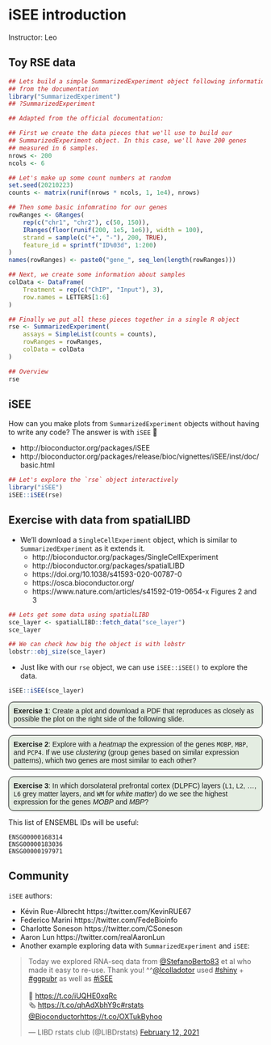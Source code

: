 # iSEE introduction

Instructor: Leo

## Toy RSE data

```r
## Lets build a simple SummarizedExperiment object following information
## from the documentation
library("SummarizedExperiment")
## ?SummarizedExperiment

## Adapted from the official documentation:

## First we create the data pieces that we'll use to build our 
## SummarizedExperiment object. In this case, we'll have 200 genes
## measured in 6 samples.
nrows <- 200
ncols <- 6

## Let's make up some count numbers at random
set.seed(20210223)
counts <- matrix(runif(nrows * ncols, 1, 1e4), nrows)

## Then some basic infomratino for our genes
rowRanges <- GRanges(
    rep(c("chr1", "chr2"), c(50, 150)),
    IRanges(floor(runif(200, 1e5, 1e6)), width = 100),
    strand = sample(c("+", "-"), 200, TRUE),
    feature_id = sprintf("ID%03d", 1:200)
)
names(rowRanges) <- paste0("gene_", seq_len(length(rowRanges)))

## Next, we create some information about samples
colData <- DataFrame(
    Treatment = rep(c("ChIP", "Input"), 3),
    row.names = LETTERS[1:6]
)

## Finally we put all these pieces together in a single R object
rse <- SummarizedExperiment(
    assays = SimpleList(counts = counts),
    rowRanges = rowRanges,
    colData = colData
)

## Overview
rse
```

## iSEE

How can you make plots from `SummarizedExperiment` objects without having to
write any code? The answer is with `iSEE` 🎨

* http://bioconductor.org/packages/iSEE
* http://bioconductor.org/packages/release/bioc/vignettes/iSEE/inst/doc/basic.html


```r
## Let's explore the `rse` object interactively
library("iSEE")
iSEE::iSEE(rse)
```

## Exercise with data from spatialLIBD

* We'll download a `SingleCellExperiment` object, which is similar to `SummarizedExperiment` as it extends it.
    - http://bioconductor.org/packages/SingleCellExperiment
    - http://bioconductor.org/packages/spatialLIBD
    - https://doi.org/10.1038/s41593-020-00787-0
    - https://osca.bioconductor.org/
    - https://www.nature.com/articles/s41592-019-0654-x Figures 2 and 3

```r
## Lets get some data using spatialLIBD
sce_layer <- spatialLIBD::fetch_data("sce_layer")
sce_layer

## We can check how big the object is with lobstr
lobstr::obj_size(sce_layer)
```

* Just like with our `rse` object, we can use `iSEE::iSEE()` to explore the data.

```r
iSEE::iSEE(sce_layer)
```

<style>
p.exercise  {
background-color: #E4EDE2;
padding: 9px;
border: 1px solid black;
border-radius: 10px;
font-family: sans-serif;
}
</style>

<p class="exercise">
**Exercise 1**:
Create a plot and download a PDF that reproduces as closely as possible the plot on the right side of the following slide. 
</p>

<script async class="speakerdeck-embed" data-slide="10" data-id="329db23f5f17460da31f45c7695a9f06" data-ratio="1.33333333333333" src="//speakerdeck.com/assets/embed.js"></script>

<p class="exercise">
**Exercise 2**:
Explore with a _heatmap_ the expression of the genes `MOBP`, `MBP`, and `PCP4`. If we use _clustering_ (group genes based on similar expression patterns), which two genes are most similar to each other?
</p>

<p class="exercise">
**Exercise 3**:
In which dorsolateral prefrontal cortex (DLPFC) layers (`L1`, `L2`, ..., `L6` grey matter layers, and `WM` for _white matter_) do we see the highest expression for the genes _MOBP_ and _MBP_?
</p>

This list of ENSEMBL IDs will be useful:

```
ENSG00000168314
ENSG00000183036
ENSG00000197971
```

## Community

`iSEE` authors:

* Kévin Rue-Albrecht https://twitter.com/KevinRUE67
* Federico Marini https://twitter.com/FedeBioinfo
* Charlotte Soneson https://twitter.com/CSoneson
* Aaron Lun https://twitter.com/realAaronLun
* Another example exploring data with `SummarizedExperiment` and `iSEE`:

<blockquote class="twitter-tweet"><p lang="en" dir="ltr">Today we explored RNA-seq data from <a href="https://twitter.com/StefanoBerto83?ref_src=twsrc%5Etfw">@StefanoBerto83</a> et al who made it easy to re-use. Thank you! ^^<a href="https://twitter.com/lcolladotor?ref_src=twsrc%5Etfw">@lcolladotor</a> used <a href="https://twitter.com/hashtag/shiny?src=hash&amp;ref_src=twsrc%5Etfw">#shiny</a> + <a href="https://twitter.com/hashtag/ggpubr?src=hash&amp;ref_src=twsrc%5Etfw">#ggpubr</a> as well as <a href="https://twitter.com/hashtag/iSEE?src=hash&amp;ref_src=twsrc%5Etfw">#iSEE</a><br><br>📔 <a href="https://t.co/iUQHE0xqRc">https://t.co/iUQHE0xqRc</a><br>🗞️ <a href="https://t.co/qhAdXbhY9c">https://t.co/qhAdXbhY9c</a><a href="https://twitter.com/hashtag/rstats?src=hash&amp;ref_src=twsrc%5Etfw">#rstats</a> <a href="https://twitter.com/Bioconductor?ref_src=twsrc%5Etfw">@Bioconductor</a><a href="https://t.co/OXTukByhoo">https://t.co/OXTukByhoo</a></p>&mdash; LIBD rstats club (@LIBDrstats) <a href="https://twitter.com/LIBDrstats/status/1360349352250789890?ref_src=twsrc%5Etfw">February 12, 2021</a></blockquote> <script async src="https://platform.twitter.com/widgets.js" charset="utf-8"></script>

